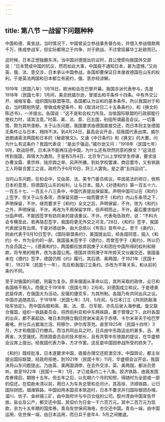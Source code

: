 ```yaml
---
---
---
```

title: 第八节 一战留下问题种种
---




中国和德、奥宣战，当时情况下，中国曾设立参战事务督办处，并借入参战借款两千万，练成参战军，但实际都用之于内争，对于欧战，不过曾招募华工赴欧而已。

这时候，日本正想独霸东洋。当中国对德提出抗议时，其公使即向我国外交部说：“日本赞成中国的抗议，然而如此大事，中国竟不通知日本，甚为遗憾。”又向英、俄、法、意交涉，日本承认中国参战，各国却要保证日本接收德国在山东的权利。于是英法两国和日本都立有密约，俄、意亦经谅解。

1919年（民国八年）1月18日，欧洲和会在巴黎开幕。我国亦派代表参与，先是1918年（民国七年）1月间，美总统威尔逊，曾提出和平条件十四条。中有外交公开、减缩军备、组织国际联盟等项。各国都认为议和的基本条件。所以我国对于和会，当时颇抱热望。曾做成希望条件，和《取消对日二十五条条约》，和《换文的陈述书》，一并提出。各国说：“这不是和会权力所及。当俟国际联盟的行政部能行使权力时，请其注意。”时英、美、法、意、日五国，别组所谓最高会议。一切事情，颇为其所垄断。关于山东问题，我国要求由德国直接交还，而日本则主张德国无条件让与日本，相持不决。到4月24日，最高会议开会，招我国代表出席。威尔逊朗诵英法两国和日本的《秘密换文》。又诵《中日条约》和《换文》的大要。问为什么有这条约？我国代表说：“是出于强迫。”威尔逊又问：“1918年（民国七年）9月，欧战将停，日本决不能再压迫中国，为什么还有欣然同意的换文？”这消息传到我国，舆情大为激昂。于是有5月4日，北京专门以上学校学生停课，要求惩办曹汝霖、章宗祥、陆宗舆之举。风声所播，到处学校罢课，商店罢市，又有铁路工人将联合罢工之说。政府乃于6月10日，将三人罢免。是之谓“五四运动”。

当时山东问题，在和会中，交由英、法、美专门委员核议。卒因英法的袒日，依照日本的意思，将德国在山东的权利，让与日本。插入《对德和约》第一百五十六、一百五十七、一百五十八三条中，中国代表提出保留案。声明中国可以在《和约》上签字，但关于山东条项，须保留另题——始而要求于《和约》内山东条项之下，声明保留，不许。继而要求于《和约》全文之后，声明保留，不许。改为《和约》之外，声明保留，不许。再改为不用保留字样，但声明而止，不许。最后要求临时分函声明，不能因签字有妨将来的提请重议，不许。代表电告政府，说：“不料大会专横至此，若再隐忍签字，我国将更无外交之可言。”28日，《和约》签字，我国代表就没有出席。于是对德战争，由大总统以《布告》宣布中止。至于《奥约》，则由代表于9月10日签字。《国际联盟条约》，美国提出后，经各国同意，插入《和约》中，作为全约的一部，我国虽未签字于《德约》，而曾签字于《奥约》，所以仍为会员国之一。《德奥和约》，两国都应放弃因庚子义和团在中国所得的权利和赔款，将专用的租界，改为各国公用。德国并须将庚子年所掠天文仪器交还。我国虽未在《德约》签字，德国仍照《约》履行。其后德、奥两国，于1921年（民国十年）、1922年（民国十一年），先后和我国订立条约，亦改为平等关系，和从前的条约不同。

至于对俄国的问题，则最为复杂。原来俄国从革命以后，其所采取的政体，业已和各国格不相入。而俄又于1918年（民国七年）2月间，对德国成立和议。于是德奥武装俘虏，在俄国大为活动。反俄的捷克军，为其所制。各国乃有共同出兵之议。中国亦追随其后，于1918年（民国七年）3月、5月间，与日本订立《共同防敌海陆军协定》。而中国兵舰和英、美、法、意、日军舰，亦先后驶入海参崴。旋又联合俄国，组织一铁路委员会，将西伯利亚和中东两铁路，置于管理之下。此时各国的出兵，都不甚起劲。唯日本则拥立俄旧党谢米诺夫于赤塔、卡尔米哥夫于哈巴罗甫喀。并分兵占据海兰泡、阿穆尔、伊尔库茨克。直至1925年（民国十四年）3月，方才和俄国订约撤兵。而当共同出兵之时，日兵由中东路运出的甚多。吉、黑两省，大受骚扰。而铁路委员会的技术部长，且有共管中东铁路的提议，在华盛顿会议席上提出。经我国代表力争，方才作罢。这反是中国因参战所受的损失了。

《和约》既经批准，日本遂要求中国，直接办理交还胶澳交涉。中国舆论，都主张提出国际联盟，经政府拒绝，到1921年（民国十年）11月，华盛顿会议开会。我国决将山东问题提出。乃由英、美两国调停，在会外交涉。英、美两国，都派员旁听。直至1922年（民国十一年）1月，才订成条约二十八条。胶济铁路，由我发国库券赎回，期限十五年。但五年之后，以先期六个月的知照，得随时为全部或一部的偿还。在偿款未清以前，用日人为车务总管和总司计。其高徐、济顺铁路，让归国际财团。烟潍铁路，中国如用本国资本筑造时，日本不要求并归国际银团办理。溜川、坊子、金岭镇三矿，由中政府许与中日合组的公司。胶州湾由中国宣告开放。盐业及公产，都交还中国，其偿价为日金一千六百万元。其中二百万元为现款，余为十五年期的国库券。青岛佐世保间海电，亦交还中国。青岛一端，由中国运用，佐世保一端，由日本运用，而日兵于是年4、5月之间撤退。